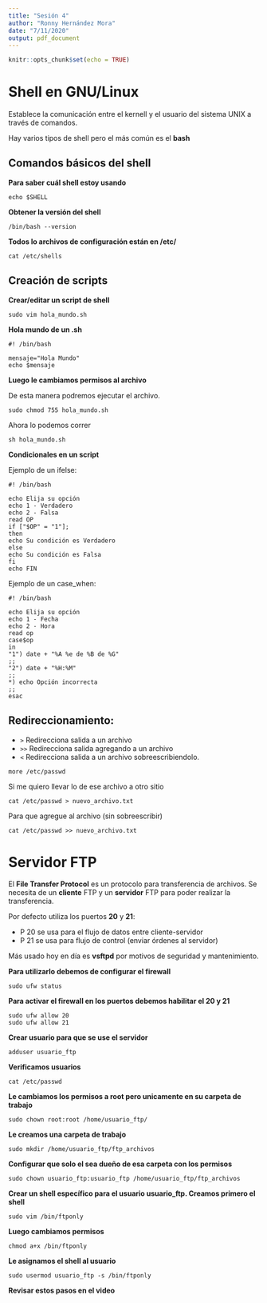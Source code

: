 ```yaml
---
title: "Sesión 4"
author: "Ronny Hernández Mora"
date: "7/11/2020"
output: pdf_document
---
```


```r
knitr::opts_chunk$set(echo = TRUE)
```

# Shell en GNU/Linux

Establece la comunicación entre el kernell y el usuario del sistema UNIX a través
de comandos.

Hay varios tipos de shell pero el más común es el **bash**

## Comandos básicos del shell

**Para saber cuál shell estoy usando**
```
echo $SHELL
```

**Obtener la versión del shell**
```
/bin/bash --version
```

**Todos lo archivos de configuración están en /etc/**
```
cat /etc/shells
```

## Creación de scripts

**Crear/editar un script de shell**
```
sudo vim hola_mundo.sh
```

**Hola mundo de un .sh**
```
#! /bin/bash

mensaje="Hola Mundo"
echo $mensaje
```

**Luego le cambiamos permisos al archivo**

De esta manera podremos ejecutar el archivo.
```
sudo chmod 755 hola_mundo.sh
```

Ahora lo podemos correr
```
sh hola_mundo.sh
```

**Condicionales en un script**

Ejemplo de un ifelse:
```
#! /bin/bash

echo Elija su opción
echo 1 - Verdadero
echo 2 - Falsa
read OP
if ["$OP" = "1"];
then
echo Su condición es Verdadero
else
echo Su condición es Falsa
fi
echo FIN
```

Ejemplo de un case_when:
```
#! /bin/bash

echo Elija su opción
echo 1 - Fecha
echo 2 - Hora
read op
case$op
in
"1") date + "%A %e de %B de %G"
;;
"2") date + "%H:%M"
;;
*) echo Opción incorrecta
;;
esac
```

## Redireccionamiento:

 - `>` Redirecciona salida a un archivo
 - `>>` Redirecciona salida agregando a un archivo
 - `<` Redirecciona salida a un archivo sobreescribiendolo.

```
more /etc/passwd
```

Si me quiero llevar lo de ese archivo a otro sitio

```
cat /etc/passwd > nuevo_archivo.txt
```

Para que agregue al archivo (sin sobreescribir)

```
cat /etc/passwd >> nuevo_archivo.txt
```

# Servidor FTP

El **File Transfer Protocol** es un protocolo para transferencia de archivos. Se
necesita de un **cliente** FTP y un **servidor** FTP para poder realizar la 
transferencia.

Por defecto utiliza los puertos **20** y **21**:
 
 - P 20 se usa para el flujo de datos entre cliente-servidor
 - P 21 se usa para flujo de control (enviar órdenes al servidor)
 
Más usado hoy en día es **vsftpd** por motivos de seguridad y mantenimiento.

**Para utilizarlo debemos de configurar el firewall**
```
sudo ufw status
```

**Para activar el firewall en los puertos debemos habilitar el 20 y 21**
```
sudo ufw allow 20
sudo ufw allow 21
```

**Crear usuario para que se use el servidor**
```
adduser usuario_ftp
```

**Verificamos usuarios**
```
cat /etc/passwd
```

**Le cambiamos los permisos a root pero unicamente en su carpeta de trabajo**
```
sudo chown root:root /home/usuario_ftp/
```

**Le creamos una carpeta de trabajo**
```
sudo mkdir /home/usuario_ftp/ftp_archivos
```

**Configurar que solo el sea dueño de esa carpeta con los permisos**

```
sudo chown usuario_ftp:usuario_ftp /home/usuario_ftp/ftp_archivos
```

**Crear un shell específico para el usuario usuario_ftp. Creamos primero el shell**

```
sudo vim /bin/ftponly
```

**Luego cambiamos permisos**

```
chmod a+x /bin/ftponly
```

**Le asignamos el shell al usuario**

```
sudo usermod usuario_ftp -s /bin/ftponly
```

**Revisar estos pasos en el video**
